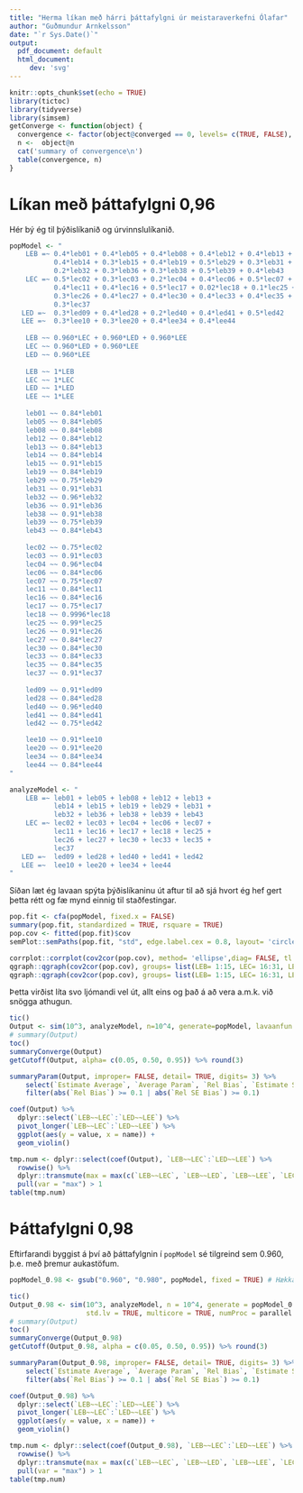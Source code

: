 ```yaml
---
title: "Herma líkan með hárri þáttafylgni úr meistaraverkefni Ólafar"
author: "Guðmundur Arnkelsson"
date: "`r Sys.Date()`"
output:
  pdf_document: default
  html_document: 
     dev: 'svg'
---
```


```r
knitr::opts_chunk$set(echo = TRUE)
library(tictoc)
library(tidyverse)
library(simsem)
getConverge <- function(object) {
  convergence <- factor(object@converged == 0, levels= c(TRUE, FALSE), labels= c('convergence', 'no convergence'))
  n <-  object@n
  cat('summary of convergence\n')
  table(convergence, n)
}
```


# Líkan með þáttafylgni 0,96

Hér bý ég til þýðislíkanið og úrvinnslulíkanið.

```r
popModel <- "
    LEB =~ 0.4*leb01 + 0.4*leb05 + 0.4*leb08 + 0.4*leb12 + 0.4*leb13 + 
           0.4*leb14 + 0.3*leb15 + 0.4*leb19 + 0.5*leb29 + 0.3*leb31 + 
           0.2*leb32 + 0.3*leb36 + 0.3*leb38 + 0.5*leb39 + 0.4*leb43
    LEC =~ 0.5*lec02 + 0.3*lec03 + 0.2*lec04 + 0.4*lec06 + 0.5*lec07 + 
           0.4*lec11 + 0.4*lec16 + 0.5*lec17 + 0.02*lec18 + 0.1*lec25 + 
           0.3*lec26 + 0.4*lec27 + 0.4*lec30 + 0.4*lec33 + 0.4*lec35 + 
           0.3*lec37
   LED =~  0.3*led09 + 0.4*led28 + 0.2*led40 + 0.4*led41 + 0.5*led42
   LEE =~  0.3*lee10 + 0.3*lee20 + 0.4*lee34 + 0.4*lee44
    
    LEB ~~ 0.960*LEC + 0.960*LED + 0.960*LEE
    LEC ~~ 0.960*LED + 0.960*LEE
    LED ~~ 0.960*LEE
    
    LEB ~~ 1*LEB
    LEC ~~ 1*LEC
    LED ~~ 1*LED
    LEE ~~ 1*LEE
    
    leb01 ~~ 0.84*leb01
    leb05 ~~ 0.84*leb05
    leb08 ~~ 0.84*leb08
    leb12 ~~ 0.84*leb12
    leb13 ~~ 0.84*leb13
    leb14 ~~ 0.84*leb14
    leb15 ~~ 0.91*leb15
    leb19 ~~ 0.84*leb19
    leb29 ~~ 0.75*leb29
    leb31 ~~ 0.91*leb31
    leb32 ~~ 0.96*leb32
    leb36 ~~ 0.91*leb36
    leb38 ~~ 0.91*leb38
    leb39 ~~ 0.75*leb39
    leb43 ~~ 0.84*leb43
    
    lec02 ~~ 0.75*lec02
    lec03 ~~ 0.91*lec03
    lec04 ~~ 0.96*lec04
    lec06 ~~ 0.84*lec06
    lec07 ~~ 0.75*lec07
    lec11 ~~ 0.84*lec11
    lec16 ~~ 0.84*lec16
    lec17 ~~ 0.75*lec17
    lec18 ~~ 0.9996*lec18
    lec25 ~~ 0.99*lec25
    lec26 ~~ 0.91*lec26
    lec27 ~~ 0.84*lec27
    lec30 ~~ 0.84*lec30
    lec33 ~~ 0.84*lec33
    lec35 ~~ 0.84*lec35    
    lec37 ~~ 0.91*lec37
    
    led09 ~~ 0.91*led09
    led28 ~~ 0.84*led28
    led40 ~~ 0.96*led40
    led41 ~~ 0.84*led41
    led42 ~~ 0.75*led42

    lee10 ~~ 0.91*lee10
    lee20 ~~ 0.91*lee20
    lee34 ~~ 0.84*lee34
    lee44 ~~ 0.84*lee44
"

analyzeModel <- "
    LEB =~ leb01 + leb05 + leb08 + leb12 + leb13 + 
           leb14 + leb15 + leb19 + leb29 + leb31 + 
           leb32 + leb36 + leb38 + leb39 + leb43
    LEC =~ lec02 + lec03 + lec04 + lec06 + lec07 + 
           lec11 + lec16 + lec17 + lec18 + lec25 + 
           lec26 + lec27 + lec30 + lec33 + lec35 + 
           lec37
   LED =~  led09 + led28 + led40 + led41 + led42
   LEE =~  lee10 + lee20 + lee34 + lee44
"

```

Síðan læt ég lavaan spýta þýðislíkaninu út aftur til að sjá hvort ég hef gert þetta rétt og fæ mynd einnig til staðfestingar. 

```r
pop.fit <- cfa(popModel, fixed.x = FALSE)
summary(pop.fit, standardized = TRUE, rsquare = TRUE) 
pop.cov <- fitted(pop.fit)$cov 
semPlot::semPaths(pop.fit, "std", edge.label.cex = 0.8, layout= 'circle2', sizeMan= 4, style= 'lisrel')
```

```r
corrplot::corrplot(cov2cor(pop.cov), method= 'ellipse',diag= FALSE, tl.cex= 0.6)
qgraph::qgraph(cov2cor(pop.cov), groups= list(LEB= 1:15, LEC= 16:31, LED= 32:36, LEE= 37:40), layout= 'circle')
qgraph::qgraph(cov2cor(pop.cov), groups= list(LEB= 1:15, LEC= 16:31, LED= 32:36, LEE= 37:40))
```


Þetta virðist líta svo ljómandi vel út, allt eins og það á að vera a.m.k. við snögga athugun. 

```r
tic()
Output <- sim(10^3, analyzeModel, n=10^4, generate=popModel, lavaanfun = "cfa", std.lv = TRUE, multicore= TRUE, numProc = parallel::detectCores() - 2)
# summary(Output)
toc()
summaryConverge(Output)
getCutoff(Output, alpha= c(0.05, 0.50, 0.95)) %>% round(3)
```

```r
summaryParam(Output, improper= FALSE, detail= TRUE, digits= 3) %>% 
    select(`Estimate Average`, `Average Param`, `Rel Bias`, `Estimate SD`, `Average SE`, `Rel SE Bias`) %>% 
    filter(abs(`Rel Bias`) >= 0.1 | abs(`Rel SE Bias`) >= 0.1)
```

```r
coef(Output) %>%
  dplyr::select(`LEB~~LEC`:`LED~~LEE`) %>%
  pivot_longer(`LEB~~LEC`:`LED~~LEE`) %>%
  ggplot(aes(y = value, x = name)) +
  geom_violin()

tmp.num <- dplyr::select(coef(Output), `LEB~~LEC`:`LED~~LEE`) %>%
  rowwise() %>%
  dplyr::transmute(max = max(c(`LEB~~LEC`, `LEB~~LED`, `LEB~~LEE`, `LEC~~LED`, `LEC~~LEE`, `LED~~LEE`))) %>%
  pull(var = "max") > 1
table(tmp.num)
```


# Þáttafylgni 0,98

Eftirfarandi byggist á því að þáttafylgnin í `popModel` sé tilgreind sem 0.960, þ.e. með þremur aukastöfum. 

```r
popModel_0.98 <- gsub("0.960", "0.980", popModel, fixed = TRUE) # Hækka þáttafylgnina

tic()
Output_0.98 <- sim(10^3, analyzeModel, n = 10^4, generate = popModel_0.98, lavaanfun = "cfa", 
                   std.lv = TRUE, multicore = TRUE, numProc = parallel::detectCores() - 2)
# summary(Output)
toc()
summaryConverge(Output_0.98)
getCutoff(Output_0.98, alpha = c(0.05, 0.50, 0.95)) %>% round(3)

```

```r
summaryParam(Output_0.98, improper= FALSE, detail= TRUE, digits= 3) %>% 
    select(`Estimate Average`, `Average Param`, `Rel Bias`, `Estimate SD`, `Average SE`, `Rel SE Bias`) %>% 
    filter(abs(`Rel Bias`) >= 0.1 | abs(`Rel SE Bias`) >= 0.1)
```

```r
coef(Output_0.98) %>%
  dplyr::select(`LEB~~LEC`:`LED~~LEE`) %>%
  pivot_longer(`LEB~~LEC`:`LED~~LEE`) %>%
  ggplot(aes(y = value, x = name)) +
  geom_violin()

tmp.num <- dplyr::select(coef(Output_0.98), `LEB~~LEC`:`LED~~LEE`) %>%
  rowwise() %>%
  dplyr::transmute(max = max(c(`LEB~~LEC`, `LEB~~LED`, `LEB~~LEE`, `LEC~~LED`, `LEC~~LEE`, `LED~~LEE`))) %>%
  pull(var = "max") > 1
table(tmp.num)
```


